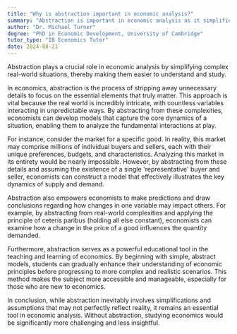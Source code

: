 ```yaml
---
title: "Why is abstraction important in economic analysis?"
summary: "Abstraction is important in economic analysis as it simplifies complex real-world situations, making them easier to understand and study."
author: "Dr. Michael Turner"
degree: "PhD in Economic Development, University of Cambridge"
tutor_type: "IB Economics Tutor"
date: 2024-08-21
---
```


Abstraction plays a crucial role in economic analysis by simplifying complex real-world situations, thereby making them easier to understand and study.

In economics, abstraction is the process of stripping away unnecessary details to focus on the essential elements that truly matter. This approach is vital because the real world is incredibly intricate, with countless variables interacting in unpredictable ways. By abstracting from these complexities, economists can develop models that capture the core dynamics of a situation, enabling them to analyze the fundamental interactions at play.

For instance, consider the market for a specific good. In reality, this market may comprise millions of individual buyers and sellers, each with their unique preferences, budgets, and characteristics. Analyzing this market in its entirety would be nearly impossible. However, by abstracting from these details and assuming the existence of a single 'representative' buyer and seller, economists can construct a model that effectively illustrates the key dynamics of supply and demand.

Abstraction also empowers economists to make predictions and draw conclusions regarding how changes in one variable may impact others. For example, by abstracting from real-world complexities and applying the principle of ceteris paribus (holding all else constant), economists can examine how a change in the price of a good influences the quantity demanded.

Furthermore, abstraction serves as a powerful educational tool in the teaching and learning of economics. By beginning with simple, abstract models, students can gradually enhance their understanding of economic principles before progressing to more complex and realistic scenarios. This method makes the subject more accessible and manageable, especially for those who are new to economics.

In conclusion, while abstraction inevitably involves simplifications and assumptions that may not perfectly reflect reality, it remains an essential tool in economic analysis. Without abstraction, studying economics would be significantly more challenging and less insightful.
    